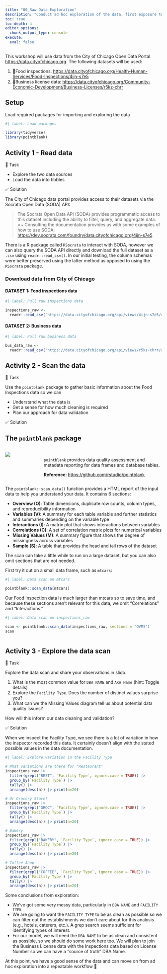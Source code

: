 ```yaml
---
title: "00_Raw Data Exploration"
description: "Conduct ad hoc exploration of the data, first exposure to `pointblank`"
toc: true
toc-depth: 4
editor_options: 
  chunk_output_type: console
execute: 
  eval: false
---
```


This workshop will use data from the City of Chicago Open Data Portal: <https://data.cityofchicago.org>. The following datasets will be used:

1.  🍕Food inspections: <https://data.cityofchicago.org/Health-Human-Services/Food-Inspections/4ijn-s7e5>
2.  📒Business license data: <https://data.cityofchicago.org/Community-Economic-Development/Business-Licenses/r5kz-chrr>

## Setup

Load required packages for importing and exploring the data

```r
#| label: Load packages

library(tidyverse)
library(pointblank)

```

## Activity 1 - Read data
🔄 Task

- Explore the two data sources
- Load the data into tibbles

✅ Solution

The City of Chicago data portal provides access to their datasets via the Socrata Open Data (SODA) API:

> The Socrata Open Data API (SODA) provides programmatic access to this dataset including the ability to filter, query, and aggregate data.
=~
Consulting the documentation provides us with some examples of how to use SODA: <https://dev.socrata.com/foundry/data.cityofchicago.org/4ijn-s7e5>.

There is a R package called `RSocrata` to interact with SODA, however we can also query the SODA API directly and download the full dataset as a `.csv` using `readr::read_csv()`. In our initial testing, the column schemas were better preserved using the latter method as opposed to using the `RSocrata` package.



### Download data from City of Chicago

#### DATASET 1: Food inspections data

```r
#| label: Pull raw inspections data

inspections_raw <- 
  readr::read_csv("https://data.cityofchicago.org/api/views/4ijn-s7e5/rows.csv") 
```



#### DATASET 2: Business data

```r
#| label: Pull raw business data

bus_data_raw <- 
  readr::read_csv("https://data.cityofchicago.org/api/views/r5kz-chrr/rows.csv") 
```

## Activity 2 - Scan the data

🔄 Task

Use the `pointblank` package to gather basic information about the Food Inspections data so we can

- Understand what the data is
- Get a sense for how much cleaning is required
- Plan our approach for data validation


✅ Solution

::: callout-tip
## The `pointblank` package

::: columns
::: {.column width="20%"}
![](https://github.com/rstudio/pointblank/raw/main/man/figures/logo.svg){style="padding-right: 15px;"}
:::

::: {.column width="75%"}
<br> `pointblank` provides data quality assessment and metadata reporting for data frames and database tables. 

**Reference**: <https://github.com/rstudio/pointblank>
:::
:::
:::

The `pointblank::scan_data()` function provides a HTML report of the input data to help you understand your data. It contains 6 sections:

-   **Overview (O)**: Table dimensions, duplicate row counts, column types, and reproducibility information
-   **Variables (V)**: A summary for each table variable and further statistics and summaries depending on the variable type
-   **Interactions (I)**: A matrix plot that shows interactions between variables
-   **Correlations (C)**: A set of correlation matrix plots for numerical variables
-   **Missing Values (M)**: A summary figure that shows the degree of missingness across variables
-   **Sample (S)**: A table that provides the head and tail rows of the dataset

The scan can take a little while to run on a large dataset, but you can also omit sections that are not needed. 

First try it out on a small data frame, such as `mtcars`:

```r
#| label: Data scan on mtcars

pointblank::scan_data(mtcars)

```

Our Food Inspection data is much larger than mtcars so to save time, and because these sections aren't relevant for this data, we omit "Correlations" and "Interactions."

```r
#| label: Data scan on inspections_raw

scan <- pointblank::scan_data(inspections_raw, sections = "OVMS")
scan



```

## Activity 3 - Explore the data scan

🔄 Task

Explore the data scan and share your observations in slido.  

1.  What is the most common value for `DBA NAME` and `AKA Name` (hint: Toggle details)
2.  Explore the `Facility Type`. Does the number of distinct values surprise you?
3.  What can we the Missing Values diagram tell us about potential data quality issues?

How will this inform our data cleaning and validation?  

✅ Solution

When we inspect the Facility Type, we see there is a lot of variation in how the inspector recorded this data. It certainly doesn't align with the stated possible values in the data documentation.

```r
#| label: Explore variation in the Facility Type

# What variations are there for "Restaurant" 
inspections_raw |> 
  filter(grepl("REST", `Facility Type`, ignore.case = TRUE)) |> 
  group_by(`Facility Type`) |> 
  tally() |> 
  arrange(desc(n)) |> print(n=20)

# Or Grocery Store?
inspections_raw |> 
  filter(grepl("GROC", `Facility Type`, ignore.case = TRUE)) |> 
  group_by(`Facility Type`) |> 
  tally() |> 
  arrange(desc(n)) |> print(n=20)

# Bakery
inspections_raw |> 
  filter(grepl("BAKERY", `Facility Type`, ignore.case = TRUE)) |>
  group_by(`Facility Type`) |>
  tally() |> 
  arrange(desc(n)) |> print(n=20)

# Coffee Shop
inspections_raw |> 
  filter(grepl("COFFEE", `Facility Type`, ignore.case = TRUE)) |>
  group_by(`Facility Type`) |>
  tally() |> 
  arrange(desc(n)) |> print(n=20)
```


Some conclusions from exploration: 

- We've got some very messy data, particularly in `DBA NAME` and `FACILITY TYPE`
- We are going to want the `FACILITY TYPE` to be as clean as possible so we can filter out the establishments we don't care about for this analysis (e.g., hotels, caterers, etc.). A grep search seems sufficient for identifying types of interest.
- For our model, we will need the `DBA NAME` to be as clean and consistent as possible, so we should do some work here too. We will plan to join the Business License data with the Inspections data based on License Number so we can have a "source of truth" DBA Name.

<!-- Let's to a first pass thin out the data based on facility_type -->

<!-- ```{r} -->
<!-- #| label: thin out data -->

<!-- # When we inspect the Facility Type, we see there is a lot of variation in how the inspector recorded this data. It certainly doesn't align with the stated possible values in the data documentation. For example:  -->
<!-- inspections_raw |> filter(grepl("REST", facility_type)) |> group_by(facility_type) |> tally() |> arrange(desc(n)) -->
<!-- inspections_raw |> filter(grepl("BAKERY", facility_type)) |> group_by(facility_type) |> tally() |> arrange(desc(n)) -->
<!-- inspections_raw |> filter(grepl("COFFEE", facility_type)) |> group_by(facility_type) |> tally() |> arrange(desc(n)) -->

<!-- # We'd like to work with the following types: Restaurant, Bakery, Coffee Shop. And The Wrigley Field Rooftop sounds like a blast.  We'll filter the Facility Type based on regex to account for abbreviations, mis-spellings, and extra information. This is a coarse filter on the raw data before validation to thin out the dataset.   -->

<!-- inspections_pass1 <-  -->
<!--   inspections_raw |>  -->
<!--   filter( -->
<!--     # Filter for "RESTAURANTS" and variations including "REST", "RSTRNT", etc. -->
<!--     grepl("RE?STA?U?R?A?N?T?", `facility_type`) |  -->
<!--     # OR Filter for "BAKERY" and variations to account for typos or shortenings -->
<!--     grepl("BA?KE?R?Y?", `facility_type`) |  -->
<!--     # OR Filter for "COFFEE SHOP" and variations, but consciously including "SHOP" to avoid carts, roasters, vending machines -->
<!--     grepl("COFFEE *SHOP", `facility_type`) |  -->
<!--     # OR Filter for "WRIGLEY" -->
<!--     grepl("WRIGLEY", `facility_type`) -->
<!--     )  -->

<!-- #Now let's also join in the reference business data table so we have a "source of truth" DBA name to check against. -->
<!-- inspections_pass2 <-  -->
<!--   inspections_pass1 |>  -->
<!--   left_join(select(bus_data_ref, license_number, doing_business_as_name), by=join_by(license_number)) |> -->
<!--   rename(ref_dba_name = doing_business_as_name)  -->

<!-- # Finally, add a column with the Jaro ("jw") string distance to help us determine how similar or dissimilar the inspectors' inputted dba name is to the reference. A distance of 0 indicates identical; a 1 indicates completely dissimilar -->
<!-- inspections <- tidystringdist::tidy_stringdist(inspections_pass2,v1=dba_name, v2=ref_dba_name, method="jw")  -->

<!-- # inspecting the data, we can select a jw value of 0.34 as a reasonable threshold for identifying dissimilar values. Take a look: -->
<!-- hist(inspections$jw, breaks = c(seq(0,1,0.05))) -->
<!-- # these are definitely very different -->
<!-- inspections |> filter(jw > 0.5) |> select(dba_name, ref_dba_name, jw) |> distinct() |> arrange(jw) -->
<!-- # these are generally the same -->
<!-- inspections |> filter(jw < 0.2) |> select(dba_name, ref_dba_name, jw) |> distinct() |> arrange(desc(jw)) -->
<!-- # goldilocks value of 0.34 seems to be about right. -->
<!-- inspections |> filter(jw <0.5 & jw > 0.2) |> select(dba_name, ref_dba_name, jw) |> distinct() |> arrange(jw) -->

<!-- ``` -->

At this point, we have a good sense of the data and can move on from ad hoc exploration into a repeatable workflow 🎉
